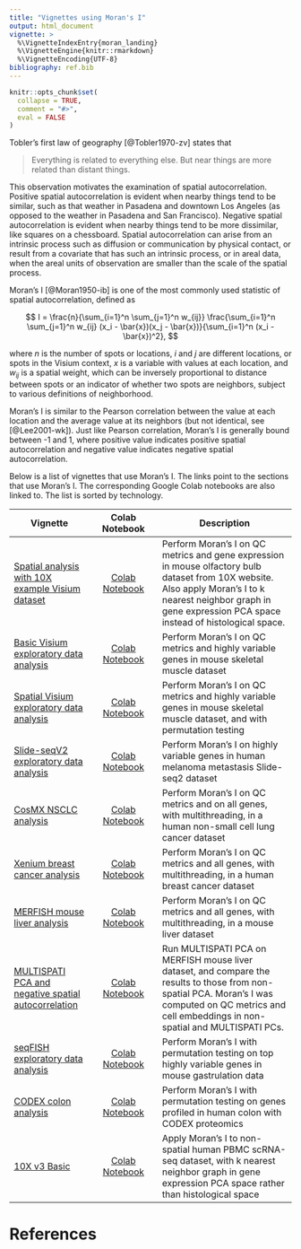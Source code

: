 ```yaml
---
title: "Vignettes using Moran's I"
output: html_document
vignette: >
  %\VignetteIndexEntry{moran_landing}
  %\VignetteEngine{knitr::rmarkdown}
  %\VignetteEncoding{UTF-8}
bibliography: ref.bib
---
```


```r
knitr::opts_chunk$set(
  collapse = TRUE,
  comment = "#>",
  eval = FALSE
)
```

Tobler's first law of geography [@Tobler1970-zv] states that

> Everything is related to everything else. But near things are more related than distant things.

This observation motivates the examination of spatial autocorrelation. Positive spatial autocorrelation is evident when nearby things tend to be similar, such as that weather in Pasadena and downtown Los Angeles (as opposed to the weather in Pasadena and San Francisco). Negative spatial autocorrelation is evident when nearby things tend to be more dissimilar, like squares on a chessboard. Spatial autocorrelation can arise from an intrinsic process such as diffusion or communication by physical contact, or result from a covariate that has such an intrinsic process, or in areal data, when the areal units of observation are smaller than the scale of the spatial process.

Moran's I [@Moran1950-ib] is one of the most commonly used statistic of spatial autocorrelation, defined as

$$
I = \frac{n}{\sum_{i=1}^n \sum_{j=1}^n w_{ij}} \frac{\sum_{i=1}^n \sum_{j=1}^n w_{ij} (x_i - \bar{x})(x_j - \bar{x})}{\sum_{i=1}^n (x_i - \bar{x})^2},
$$

where $n$ is the number of spots or locations, $i$ and $j$ are different locations, or spots in the Visium context, $x$ is a variable with values at each location, and $w_{ij}$ is a spatial weight, which can be inversely proportional to distance between spots or an indicator of whether two spots are neighbors, subject to various definitions of neighborhood. 

Moran's I is similar to the Pearson correlation between the value at each location and the average value at its neighbors (but not identical, see [@Lee2001-wk]). Just like Pearson correlation, Moran's I is generally bound between -1 and 1, where positive value indicates positive spatial autocorrelation and negative value indicates negative spatial autocorrelation. 

Below is a list of vignettes that use Moran's I. The links point to the sections that use Moran's I. The corresponding Google Colab notebooks are also linked to. The list is sorted by technology.

| Vignette | Colab Notebook | Description |
|--------------------|:---------------:|---------------------------------|
| [Spatial analysis with 10X example Visium dataset](https://pachterlab.github.io/voyager/articles/visium_10x_spatial.html#spatial-autocorrelation-of-qc-metrics) | [Colab Notebook](https://colab.research.google.com/github/pachterlab/voyager/blob/documentation/vignettes/visium_10x.ipynb) | Perform Moran's I on QC metrics and gene expression in mouse olfactory bulb dataset from 10X website. Also apply Moran's I to k nearest neighbor graph in gene expression PCA space instead of histological space.
| [Basic Visium exploratory data analysis](https://pachterlab.github.io/voyager/articles/vig1_visium_basic.html#morans-i) | [Colab Notebook](https://colab.research.google.com/github/pachterlab/voyager/blob/documentation/vignettes/vig1_visium_basic.ipynb) | Perform Moran's I on QC metrics and highly variable genes in mouse skeletal muscle dataset
| [Spatial Visium exploratory data analysis](https://pachterlab.github.io/voyager/articles/vig2_visium.html#morans-i) | [Colab Notebook](https://colab.research.google.com/github/pachterlab/voyager/blob/documentation/vignettes/vig2_visium.ipynb) | Perform Moran's I on QC metrics and highly variable genes in mouse skeletal muscle dataset, and with permutation testing
| [Slide-seqV2 exploratory data analysis](https://pachterlab.github.io/voyager/articles/vig3_slideseq_v2.html#morans-i) | [Colab Notebook](https://colab.research.google.com/github/pachterlab/voyager/blob/documentation/vignettes/vig3_slideseq_v2.ipynb) | Perform Moran's I on highly variable genes in human melanoma metastasis Slide-seq2 dataset
| [CosMX NSCLC analysis](https://pachterlab.github.io/voyager/articles/vig4_cosmx.html#morans-i) | [Colab Notebook](https://colab.research.google.com/github/pachterlab/voyager/blob/documentation/vignettes/vig4_cosmx.ipynb) | Perform Moran's I on QC metrics and on all genes, with multithreading, in a human non-small cell lung cancer dataset
| [Xenium breast cancer analysis](https://pachterlab.github.io/voyager/articles/vig5_xenium.html#spatial-autocorrelation-of-qc-metrics) | [Colab Notebook](https://colab.research.google.com/github/pachterlab/voyager/blob/documentation/vignettes/vig5_xenium.ipynb) | Perform Moran's I on QC metrics and all genes, with multithreading, in a human breast cancer dataset
| [MERFISH mouse liver analysis](https://pachterlab.github.io/voyager/articles/vig6_merfish.html#spatial-autocorrelation-of-qc-metrics) | [Colab Notebook](https://colab.research.google.com/github/pachterlab/voyager/blob/documentation/vignettes/vig6_merfish.ipynb) | Perform Moran's I on QC metrics and all genes, with multithreading, in a mouse liver dataset
| [MULTISPATI PCA and negative spatial autocorrelation](https://pachterlab.github.io/voyager/articles/multispati.html) | [Colab Notebook](https://colab.research.google.com/github/pachterlab/voyager/blob/documentation/vignettes/multispati.ipynb) | Run MULTISPATI PCA on MERFISH mouse liver dataset, and compare the results to those from non-spatial PCA. Moran's I was computed on QC metrics and cell embeddings in non-spatial and MULTISPATI PCs.
| [seqFISH exploratory data analysis](https://pachterlab.github.io/voyager/articles/vig7_seqfish.html#univariate-spatial-statistics) | [Colab Notebook](https://colab.research.google.com/github/pachterlab/voyager/blob/documentation/vignettes/vig7_seqfish.ipynb) | Perform Moran's I with permutation testing on top highly variable genes in mouse gastrulation data
| [CODEX colon analysis](https://pachterlab.github.io/voyager/articles/vig8_codex.html#spatial-eda) | [Colab Notebook](https://colab.research.google.com/github/pachterlab/voyager/blob/documentation/vignettes/vig8_codex.ipynb) | Perform Moran's I with permutation testing on genes profiled in human colon with CODEX proteomics
| [10X v3 Basic](https://pachterlab.github.io/voyager/articles/nonspatial.html#morans-i-1) | [Colab Notebook](https://colab.research.google.com/github/pachterlab/voyager/blob/documentation/vignettes/nonspatial.ipynb) | Apply Moran's I to non-spatial human PBMC scRNA-seq dataset, with k nearest neighbor graph in gene expression PCA space rather than histological space

# References
